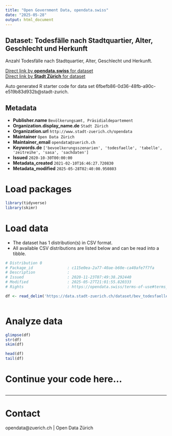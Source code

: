 ```yaml
---
title: "Open Government Data, opendata.swiss"
date: "2025-05-28"
output: html_document
---
```


## Dataset: Todesfälle nach Stadtquartier, Alter, Geschlecht und Herkunft


Anzahl Todesfälle nach Stadtquartier, Alter, Geschlecht und Herkunft.


[Direct link by **opendata.swiss** for dataset](https://opendata.swiss/de/dataset/todesfalle-nach-stadtquartier-alter-geschlecht-und-herkunft-seit-19931)<br>
[Direct link by **Stadt Zürich** for dataset](https://data.stadt-zuerich.ch/dataset/bev_todesfaelle_jahr_alter_geschlecht_herkunft_quartier_od5703)

Auto generated R starter code for data set 6fbefb86-0d36-48fb-a90c-e519b83d932b@stadt-zurich.

## Metadata

- **Publisher.name** `Bevölkerungsamt, Präsidialdepartement`
- **Organization.display_name.de** `Stadt Zürich`
- **Organization.url** `http://www.stadt-zuerich.ch/opendata`
- **Maintainer** `Open Data Zürich`
- **Maintainer_email** `opendata@zuerich.ch`
- **Keywords.de** `['bevoelkerungsszenarien', 'todesfaelle', 'tabelle', 'zeitreihe', 'sasa', 'sachdaten']`
- **Issued** `2020-10-30T00:00:00`
- **Metadata_created** `2021-02-10T16:46:27.720830`
- **Metadata_modified** `2025-05-28T02:40:00.950803`


# Load packages

```r

library(tidyverse)
library(skimr)

```

# Load data

-   The dataset has 1 distribution(s) in CSV format.
-   All available CSV distributions are listed below and can be read into a tibble.

```r

# Distribution 0
# Package_id               : c115e0ea-2a77-40ae-b60e-ca40afe7f7fa
# Description              : 
# Issued                   : 2020-11-23T07:49:38.292440
# Modified                 : 2025-05-27T21:01:55.820333
# Rights                   : https://opendata.swiss/terms-of-use#terms_open

df <- read_delim('https://data.stadt-zuerich.ch/dataset/bev_todesfaelle_jahr_alter_geschlecht_herkunft_quartier_od5703/download/BEV570OD5703.csv')



```

# Analyze data

```r

glimpse(df)
str(df)
skim(df)

head(df)
tail(df)

```

# Continue your code here...

```r

```

------------------------------------------------------------------------

# Contact

opendata@zuerich.ch | Open Data Zürich
